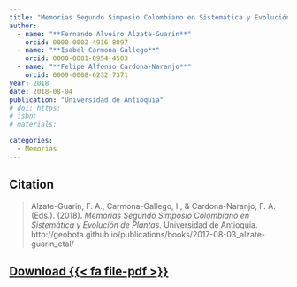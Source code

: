 ```yaml
---
title: "Memorias Segundo Simposio Colombiano en Sistemática y Evolución de Plantas"
author:
  - name: "**Fernando Alveiro Alzate-Guarin**"
    orcid: 0000-0002-4916-8897
  - name: "**Isabel Carmona-Gallego**"
    orcid: 0000-0001-8954-4503
  - name: "**Felipe Alfonso Cardona-Naranjo**"
    orcid: 0009-0008-6232-7371
year: 2018
date: 2018-08-04
publication: "Universidad de Antioquia"
# doi: https:
# isbn: 
# materials: 

categories:
  - Memorias
---
```


<!-- ## Abstract -->



## Citation

> Alzate-Guarin, F. A., Carmona-Gallego, I., & Cardona-Naranjo, F. A. (Eds.). (2018). *Memorias Segundo Simposio Colombiano en Sistemática y Evolución de Plantas*. Universidad de Antioquia. http://geobota.github.io/publications/books/2017-08-03_alzate-guarin_etal/

## [Download {{< fa file-pdf >}}](/resources/books/memorias_segundo-simposio-colombiano-sistematica-evolucion-plantas.pdf)
